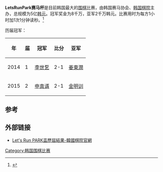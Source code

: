 '''LetsRunPark赛马杯'''是目前韩国最大的[[围棋|围棋]]比赛，由韩国赛马协会、[[韩国棋院|韩国棋院]]主办，总规模为5亿[[韩元|韩元]]。冠军奖金为8千万，亚军2千万韩元。比赛用时为每方1小时加1次1分钟读秒。<ref>{{Cite web |url=http://sports.sina.com.cn/go/2015-12-24/doc-ifxmxxsr3620623.shtml |title=00后问鼎韩国最大棋战 申真谞：敢与柯洁争胜 |accessdate=2016-06-25 |archive-date=2016-08-15 |archive-url=https://web.archive.org/web/20160815024040/http://sports.sina.com.cn/go/2015-12-24/doc-ifxmxxsr3620623.shtml |dead-url=no }}</ref>

历届冠军：
{|class="wikitable"
! 年 !! 届 !! 冠军 !! 比分 !! 亚军
|-
| 2014 || 1 || [[李世乭|李世乭]] || 2-1 || [[姜東潤|姜東潤]]
|-
| 2015 || 2 || [[申真谞|申真谞]] || 2-1 || [[金明训|金明训]]
|}

==参考==
{{reflist}}

== 外部链接 ==
*[https://web.archive.org/web/20160718220204/http://www.baduk.or.kr/info/gijun_view.asp?cmpt_tnmt_div=1&cmpt_code=6900 Let's Run PARK盃歷屆結果-韓國棋院官網]

{{韓國圍棋比賽}}
[[Category:韩国围棋比赛|Category:韩国围棋比赛]]